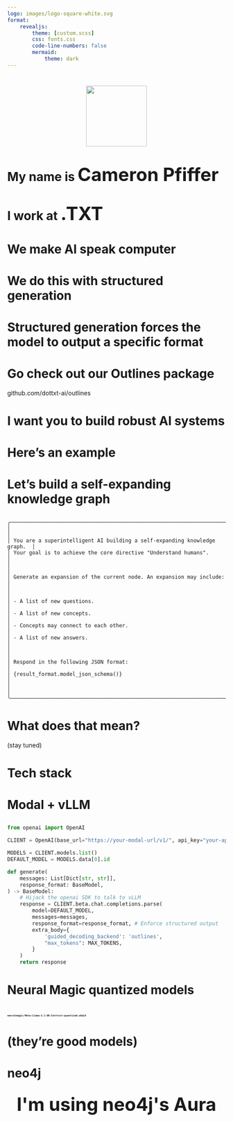 ```yaml
---
logo: images/logo-square-white.svg
format:
    revealjs:
        theme: [custom.scss]
        css: fonts.css
        code-line-numbers: false
        mermaid:
            theme: dark
---
```


#

```{=html}
<div style="display: flex; align-items: center; gap: 5rem;">
    <div style="display: flex; flex-direction: row; gap: 1.5rem; align-items: center; width: 100%; justify-content: center">
    <img src="images/beige-vertical-logo.svg" style="height: 10em; width: 10em;">
    </div>
</div>
```

# My name is <span class="bits-bold" style="font-size: 1.5em;">Cameron Pfiffer</span>

# I work at <span class="bits-bold" style="font-size: 1.5em;">.TXT</span>

# We make AI speak computer

# We do this with structured generation

# Structured generation forces the model to output a specific format

# Go check out our <span class="outlines-logo">Outlines</span> package

github.com/dottxt-ai/outlines

# I want you to build robust AI systems

# Here's an example

# Let's build a self-expanding knowledge graph

## 

```cypher
╭───────────────────────────────────────────────────────────────────────────╮
│                                                                           │
│ You are a superintelligent AI building a self-expanding knowledge graph.  │
│ Your goal is to achieve the core directive "Understand humans".           │
│                                                                           │
│ Generate an expansion of the current node. An expansion may include:      │
│                                                                           │
│ - A list of new questions.                                                │
│ - A list of new concepts.                                                 │
│ - Concepts may connect to each other.                                     │
│ - A list of new answers.                                                  │
│                                                                           │
│ Respond in the following JSON format:                                     │
│ {result_format.model_json_schema()}                                       │
│                                                                           │
╰───────────────────────────────────────────────────────────────────────────╯
```


# What does that mean?

(stay tuned)

# Tech stack

# Modal + vLLM

##

```python
from openai import OpenAI

CLIENT = OpenAI(base_url="https://your-modal-url/v1/", api_key="your-api-key")

MODELS = CLIENT.models.list()
DEFAULT_MODEL = MODELS.data[0].id

def generate(
    messages: List[Dict[str, str]],
    response_format: BaseModel,
) -> BaseModel:
    # Hijack the openai SDK to talk to vLLM
    response = CLIENT.beta.chat.completions.parse(
        model=DEFAULT_MODEL,
        messages=messages,
        response_format=response_format, # Enforce structured output
        extra_body={
            'guided_decoding_backend': 'outlines',
            "max_tokens": MAX_TOKENS,
        }
    )
    return response
```

# Neural Magic quantized models

# <span style="text-align: center; align-items: center; justify-content: center; font-family: monospace; font-size: 0.2em;">neuralmagic/Meta-Llama-3.1-8B-Instruct-quantized.w8a16</span>

# (they're good models)

# neo4j

## 

<!-- Center the text -->
```{=html}
<div style="text-align: center; align-items: center; justify-content: center; font-size: 3em; height: 100%; font-weight: bold;">
I'm using neo4j's Aura
</div>
```

# It does semantic search

# <span style="font-size: 0.7em; line-height: 0.5em;">By their powers combined</span>

# drumroll

🥁

## 

```{=html}
<div style="text-align: center; align-items: center; justify-content: center; font-size: 3em; height: 100%; font-weight: bold; line-height: 1.5em;">
<span style="font-size: 1.0em;">The</span>
<br/>
<span style="font-size: 1em;">self-expanding</span>
<br/>
<span style="font-size: 1.0em;">knowledge graph</span>
<br/>
<span style="font-size: 0.5em;">(it's cool)</span>
</div>
```

# What's a knowledge graph?

# <span style="font-size: 0.7em; line-height: 0.1em; font-weight: 400">A web of __connected facts__ and __concepts__</span>

# <span style="font-size: 0.7em; line-height: 0.1em; font-weight: 400">Here's how you build a knowledge graph that __builds itself__</span>


# Our graph structure

## Nodes

- `Core` (core directive)
- `Question` (what the system wonders about)
- `Concept` (category of ideas)
- `Answer` (what the system thinks it knows)

#

```python
from pydantic import BaseModel, Field
from typing import Literal

class Question(BaseModel):
    type: Literal["Question"]
    text: str
```

#

```python
class Concept(BaseModel):
    type: Literal["Concept"]
    # Text must be lowercase
    text: str = Field(pattern=r'^[a-z ]+$')

# Generating this allows the model to generate a relationship type
# as well as the concept text
class ConceptWithLinks(Concept):
    relationship_type: Literal[
        "IS_A", 
        "AFFECTS", 
        "CONNECTS_TO"
    ]
```

#

```python
class Answer(BaseModel):
    type: Literal["Answer"]
    text: str
```

## Edges

- `RAISES` (core/concept/answer generates question)
- `ANSWERS` (answer to question)
- `EXPLAINS` (concept to core)
- `SUGGESTS` (answer proposes new concepts)
- `IS_A` (hierarchical concept relationship)
- `AFFECTS` (causal concept relationship)
- `CONNECTS_TO` (general concept relationship)
- `TRAVERSED` (tracks navigation history)

## Algorithm overview

1. Start at a node (initialized at core directive)
2. Perform an __expansion__ to generate new nodes
    - If at `Question`: answers 
    - If at `Concept`: questions + concepts
    - If at `Answer`: questions + concepts
3. Choose a related node to `TRAVERSE` to
4. Repeat forever


# Valid nodes dependent on state

##

```python
class FromQuestion(BaseModel):
    """If at a question, may generate an answer."""
    answer: List[Answer]

class FromConcept(BaseModel):
    """If at a concept, may produce questions or relate to concepts"""
    questions: List[Question]
    concepts: List[ConceptWithLinks]

class FromAnswer(BaseModel):
    """If at an answer, may generate concepts or new questions"""
    concepts: List[Concept]
    questions: List[Question]
```

# An example

# The system prompt

## 

```cypher
╭───────────────────────────────────────────────────────────────────────────╮
│                                                                           │
│ You are a superintelligent AI building a self-expanding knowledge graph.  │
│ Your goal is to achieve the core directive "{question}".                  │
│                                                                           │
│ Generate an expansion of the current node. An expansion may include:      │
│                                                                           │
│ - A list of new questions.                                                │
│ - A list of new concepts.                                                 │
│ - Concepts may connect to each other.                                     │
│ - A list of new answers.                                                  │
│                                                                           │
│ Respond in the following JSON format:                                     │
│ {result_format.model_json_schema()}                                       │
│                                                                           │
╰───────────────────────────────────────────────────────────────────────────╯
```

# Begin with the core directive

##

```{=html}
<div style="display: flex; align-items: center; justify-content: center; height: 100%;">
<img src="images/core.png" alt="The core directive">
</div>
```

# Expand from the core directive

## 

```{=html}
<div style="text-align: center; align-items: center; justify-content: center;">
<img src="images/expansion.png" alt="Expanding from the core directive" style="height: 100%;">
</div>
```

# Model output

```python
FromCore(
    questions=[
        Question(text="What is the purpose of understanding humans?"),
        Question(text="Can humans be psychologically manipulated?"),
    ],
    concepts=[
        ConceptWithLinks(text="Empathy", relationship_type="EXPLAINS"),
        ConceptWithLinks(text="Intelligence", relationship_type="EXPLAINS"),
    ]
)
```

# Add to the graph

##

```cypher
// Create the from node
MERGE (core:Core {text: "Understand humans"})

// Create the to node
MERGE (question:Question {id: 'dc2d880e-02f0-4b77-85b5-4c101364f1d6'})
ON CREATE SET question.text = "Can humans be psychologically manipulated?"

// Create the relationship
MERGE (core)-[:RAISES]->(question)
```

# Traverse to a new node

## 

```{=html}
<div style="display: flex; align-items: center; justify-content: center; height: 100%;">
<img src="images/traversal.png" alt="Traversing to a new node">
</div>
```

# Behind the scenes

## 

```cypher
    CORE Understand humans

    DIRECT CONNECTIONS:
    NODE-AA  RAISES       QUESTION   What are human values?
    NODE-AB  RAISES       QUESTION   What are humans?
    NODE-AC  RAISES       QUESTION   How do humans think?
    NODE-AD  RAISES       QUESTION   What motivates humans?
    NODE-AE  RAISES       QUESTION   How do humans interact?
    NODE-AF  RAISES       QUESTION   What are human emotions?
    NODE-AG  RAISES       QUESTION   What are human needs?
    NODE-AH  RAISES       QUESTION   How do humans learn?
    NODE-AI  RAISES       QUESTION   What is human culture?
    NODE-AJ  RAISES       QUESTION   How do humans process information?
    NODE-AK  EXPLAINS     CONCEPT    anthropology
    NODE-AL  EXPLAINS     CONCEPT    cognition
    NODE-AM  EXPLAINS     CONCEPT    intelligence
    NODE-AN  EXPLAINS     CONCEPT    human behavior
    NODE-AO  EXPLAINS     CONCEPT    human social structure
```

# Prompt

## 

`{selection menu from prior slide}`

__Select a node__ to traverse to. Respond with the __node ID__. You will generate a new expansion of the node you traverse to. You will not be able to choose the current node. You may also choose '__core__' to return to the core node, or '__random__' to choose a random node.

# Structured traversal

##

```python
# Simplified code
# valid_node_ids ~ ["NODE-AA", "NODE-AB", ...]
traversal_generator = outlines.generate.choice(model, valid_node_ids)

# Choose the node to traverse to
choice = traversal_generator(prompt)

# If the choice is 'core', return to the core node
if choice == 'core':
    current_id = core_id

# If the choice is 'random', choose a random node
elif choice == 'random':
    current_id = random.choice(valid_node_ids)

# Otherwise, traverse to the chosen node
else:
    current_id = choice
```

##

```cypher
    CORE Understand humans

    DIRECT CONNECTIONS:
    NODE-AA  RAISES       QUESTION   What are human values?
    NODE-AB  RAISES       QUESTION   What are humans?
    NODE-AC  RAISES       QUESTION   How do humans think?
->  NODE-AD  RAISES       QUESTION   What motivates humans?
    NODE-AE  RAISES       QUESTION   How do humans interact?
    NODE-AF  RAISES       QUESTION   What are human emotions?
    // omitted nodes
    NODE-AM  RAISES       QUESTION   What neural mechanisms are inv...
    NODE-AN  RAISES       QUESTION   What is human intelligence?
    NODE-AO  EXPLAINS     CONCEPT    anthropology
    NODE-AP  EXPLAINS     CONCEPT    cognition
    // omitted nodes
    NODE-AX  EXPLAINS     CONCEPT    neural network
    NODE-AY  EXPLAINS     CONCEPT    cerebrum

    SELECTED NODE-AD dc2d880e-02f0-4b77-85b5-4c101364f1d6
    SELECTED QUESTION What motivates humans?
```

# Semantic traversal

# Embed everything

##

```python
# Super easy to do this with Modal
def embed(content: str) -> List[float]:
    f = modal.Function.lookup("cameron-embeddings", "embed")
    return f.remote(content)
```

# Vector search 

## 

```cypher
MATCH (m {id: $node_id})
WHERE m.embedding IS NOT NULL
CALL db.index.vector.queryNodes(
    $vector_index_name, 
    $limit, 
    m.embedding
)
YIELD node, score
RETURN 
    node.id as node_id, 
    node.text as node_text, 
    score
```

##

```{=html}
<div style="display: flex; align-items: center; justify-content: center; height: 100%;">
<img src="images/expansion-3.png" alt="Traversing to a new node">
</div>
```

## 

```cypher
ANSWER Humans have been able to benefit from AI in terms of efficiency and accuracy, but there are also concerns about job displacement and loss of personal touch.

DIRECT CONNECTIONS:
NODE-AA  SUGGESTS     CONCEPT    artificial intelligence
NODE-AE  ANSWERS      QUESTION   Do humans benefit from AI?
NODE-AJ  ANSWERS      QUESTION   What are the benefits of AI?

SEMANTICALLY RELATED:

NODE-AK  0.89         QUESTION   How does AI affect job displacement?
NODE-AL  0.88         QUESTION   How does AI maintain personal touch?

NODE-AU  0.85         CONCEPT    human ai trust
NODE-BC  0.84         CONCEPT    artificial intelligence self awareness

NODE-BG  0.89         ANSWER     Self-awareness in humans and  AI...
NODE-BN  0.89         ANSWER     Self-awareness in AI can enable ...
```

# Just do that forever

# Please shout out a core directive

# Watch it grow

(if there's time)

<!-- #

```{=html}
<div style="display: grid; grid-template-columns: auto auto; gap: 0.5em; justify-content: center;">
<div style="text-align: right;"><b>Website</b></div>          <div style="font-family: monospace; text-align: left;">dottxt.co</div>


<div style="text-align: right;"><b>GitHub</b></div>     <div  style="font-family: monospace; text-align: left;">@dottxt-ai</div>
<div style="text-align: right;"><b>BlueSky</b></div>    <div  style="font-family: monospace; text-align: left;">@dottxtai.bsky.social</div>
<div style="text-align: right;"><b>X</b></div>          <div  style="font-family: monospace; text-align: left;">@dottxt_ai</div>
<div style="text-align: right;"><b>Me</b></div>          <div style="font-family: monospace; text-align: left;">@cameronpfiffer</div>

</div>
``` -->

#

![](images/outlines-logo.png){width=100%}

# Find us online

##

<div style="display: grid; grid-template-columns: repeat(3, 1fr); gap: 10px; align-items: start; justify-content: center;">
<div style="display: flex; flex-direction: column; align-items: center;">
<p style="font-family: 'PP NeueBit', sans-serif; font-size: 3em;">Twitter</p>
![](images/qr-twitter.png){width=100%}
</div>
<div style="display: flex; flex-direction: column; align-items: center;">
<p style="font-family: 'PP NeueBit', sans-serif; font-size: 3em;">Website</p>
![](images/qr-web.png){width=100%}
</div>

<div style="display: flex; flex-direction: column; align-items: center;">
<p style="font-family: 'PP NeueBit', sans-serif; font-size: 3em;">GitHub</p>
![](images/qr-github.png){width=100%}
</div>
</div>

# 

```{=html}
<div style="display: flex; align-items: center;">
    <div style="display: flex; flex-direction: row; gap: 1.5rem; align-items: center; width: 100%; justify-content: center">
    <img src="images/beige-horizontal-logo.svg" style="height: 10em; width: 10em;">
    </div>
</div>
<span style="font-size: 1.3em;">(come get a sticker)</span>
```



